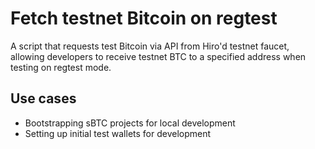# Fetch testnet Bitcoin on regtest

A script that requests test Bitcoin via API from Hiro'd testnet faucet, allowing developers to receive testnet BTC to a specified address when testing on regtest mode.

## Use cases

- Bootstrapping sBTC projects for local development
- Setting up initial test wallets for development
